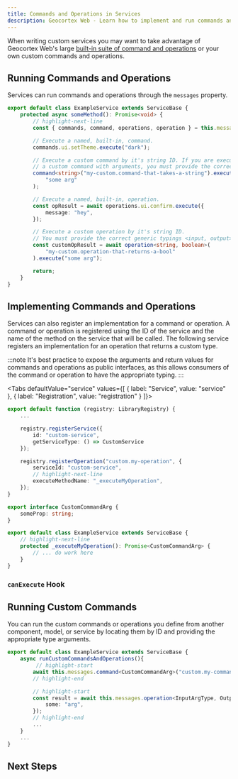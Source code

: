 ```yaml
---
title: Commands and Operations in Services
description: Geocortex Web - Learn how to implement and run commands and operations in services
---
```



When writing custom services you may want to take advantage of Geocortex Web's large [built-in suite of command and operations](api-commands-operations-events.mdx) or your own custom commands and operations.

## Running Commands and Operations

Services can run commands and operations through the `messages` property.

```ts
export default class ExampleService extends ServiceBase {
    protected async someMethod(): Promise<void> {
        // highlight-next-line
        const { commands, command, operations, operation } = this.messages;

        // Execute a named, built-in, command.
        commands.ui.setTheme.execute("dark");

        // Execute a custom command by it's string ID. If you are executing
        // a custom command with arguments, you must provide the correct generic typings.
        command<string>("my-custom.command-that-takes-a-string").execute(
            "some arg"
        );

        // Execute a named, built-in, operation.
        const opResult = await operations.ui.confirm.execute({
            message: "hey",
        });

        // Execute a custom operation by it's string ID.
        // You must provide the correct generic typings <input, output>.
        const customOpResult = await operation<string, boolean>(
            "my-custom.operation-that-returns-a-bool"
        ).execute("some arg");

        return;
    }
}
```

## Implementing Commands and Operations

Services can also register an implementation for a command or operation. A command or operation is registered using the ID of the service and the name of the method on the service that will be called. The following service registers an implementation for an operation that returns a custom type.

:::note
It's best practice to expose the arguments and return values for commands and operations as public interfaces, as this allows consumers of the command or operation to have the appropriate typing.
:::

<Tabs
  defaultValue="service"
  values={[
    { label: "Service", value: "service" },
    { label: "Registration", value: "registration" }
  ]}>
<TabItem value="registration">

```ts
export default function (registry: LibraryRegistry) {
    ...

    registry.registerService({
        id: "custom-service",
        getServiceType: () => CustomService
    });

    registry.registerOperation("custom.my-operation", {
        serviceId: "custom-service",
        // highlight-next-line
        executeMethodName: "_executeMyOperation",
    });
}
```

</TabItem>
<TabItem value="service">

```ts
export interface CustomCommandArg {
    someProp: string;
}

export default class ExampleService extends ServiceBase {
    // highlight-next-line
    protected _executeMyOperation(): Promise<CustomCommandArg> {
        // ... do work here
    }
}
```

</TabItem>
</Tabs>

### `canExecute` Hook

<CanExecuteSnippet />

## Running Custom Commands

You can run the custom commands or operations you define from another component, model, or service by locating them by ID and providing the appropriate type arguments.

```ts
export default class ExampleService extends ServiceBase {
    async runCustomCommandsAndOperations(){
         // highlight-start
        await this.messages.command<CustomCommandArg>("custom.my-command").execute({ someProp: "some arg" );
        // highlight-end

        // highlight-start
        const result = await this.messages.operation<InputArgType, OutputArgType>("custom.my-operation").execute({
            some: "arg",
        });
        // highlight-end
        ...
    }
    ...
}
```

## Next Steps

<UseCaseContainer>
    <UseCaseCard
        title="Learn about Service Interactions"
        description="Learn about how services can directly interact through dependency injection"
        link="sdk-services-injecting-services"
    />
    <UseCaseCard
        title="Build a Custom Command with a Custom Service"
        description="Follow a step by step guide to building a custom command with a custom service"
        link="tutorial-implement-command-operation"
    />
</UseCaseContainer>
